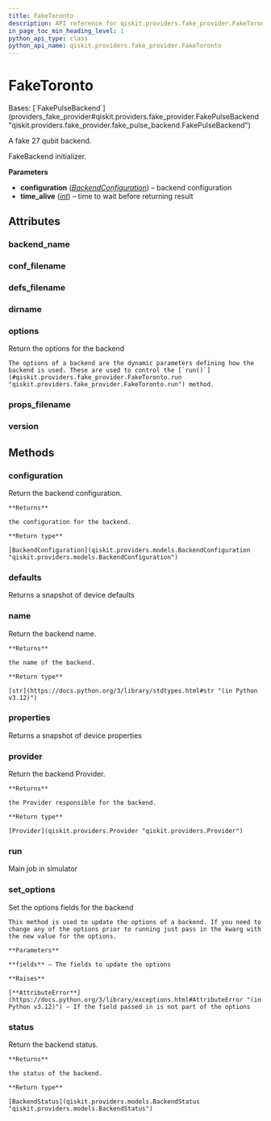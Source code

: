 ```yaml
---
title: FakeToronto
description: API reference for qiskit.providers.fake_provider.FakeToronto
in_page_toc_min_heading_level: 1
python_api_type: class
python_api_name: qiskit.providers.fake_provider.FakeToronto
---
```


# FakeToronto

<Class id="qiskit.providers.fake_provider.FakeToronto" github="https://github.com/qiskit/qiskit/tree/stable/0.45/qiskit/providers/fake_provider/backends/toronto/fake_toronto.py" signature="qiskit.providers.fake_provider.FakeToronto">
  Bases: [`FakePulseBackend`](providers_fake_provider#qiskit.providers.fake_provider.FakePulseBackend "qiskit.providers.fake_provider.fake_pulse_backend.FakePulseBackend")

  A fake 27 qubit backend.

  FakeBackend initializer.

  **Parameters**

  *   **configuration** ([*BackendConfiguration*](qiskit.providers.models.BackendConfiguration "qiskit.providers.models.BackendConfiguration")) – backend configuration
  *   **time\_alive** ([*int*](https://docs.python.org/3/library/functions.html#int "(in Python v3.12)")) – time to wait before returning result

  ## Attributes

  ### backend\_name

  <Attribute id="qiskit.providers.fake_provider.FakeToronto.backend_name" name="backend_name" attributeValue="= 'fake_toronto'" />

  ### conf\_filename

  <Attribute id="qiskit.providers.fake_provider.FakeToronto.conf_filename" name="conf_filename" attributeValue="= 'conf_toronto.json'" />

  ### defs\_filename

  <Attribute id="qiskit.providers.fake_provider.FakeToronto.defs_filename" name="defs_filename" attributeValue="= 'defs_toronto.json'" />

  ### dirname

  <Attribute id="qiskit.providers.fake_provider.FakeToronto.dirname" name="dirname" attributeValue="= '/home/runner/work/qiskit/qiskit/qiskit/providers/fake_provider/backends/toronto'" />

  ### options

  <Attribute id="qiskit.providers.fake_provider.FakeToronto.options" name="options">
    Return the options for the backend

    The options of a backend are the dynamic parameters defining how the backend is used. These are used to control the [`run()`](#qiskit.providers.fake_provider.FakeToronto.run "qiskit.providers.fake_provider.FakeToronto.run") method.
  </Attribute>

  ### props\_filename

  <Attribute id="qiskit.providers.fake_provider.FakeToronto.props_filename" name="props_filename" attributeValue="= 'props_toronto.json'" />

  ### version

  <Attribute id="qiskit.providers.fake_provider.FakeToronto.version" name="version" attributeValue="= 1" />

  ## Methods

  ### configuration

  <Function id="qiskit.providers.fake_provider.FakeToronto.configuration" name="configuration" signature="configuration()">
    Return the backend configuration.

    **Returns**

    the configuration for the backend.

    **Return type**

    [BackendConfiguration](qiskit.providers.models.BackendConfiguration "qiskit.providers.models.BackendConfiguration")
  </Function>

  ### defaults

  <Function id="qiskit.providers.fake_provider.FakeToronto.defaults" name="defaults" signature="defaults()">
    Returns a snapshot of device defaults
  </Function>

  ### name

  <Function id="qiskit.providers.fake_provider.FakeToronto.name" name="name" signature="name()">
    Return the backend name.

    **Returns**

    the name of the backend.

    **Return type**

    [str](https://docs.python.org/3/library/stdtypes.html#str "(in Python v3.12)")
  </Function>

  ### properties

  <Function id="qiskit.providers.fake_provider.FakeToronto.properties" name="properties" signature="properties()">
    Returns a snapshot of device properties
  </Function>

  ### provider

  <Function id="qiskit.providers.fake_provider.FakeToronto.provider" name="provider" signature="provider()">
    Return the backend Provider.

    **Returns**

    the Provider responsible for the backend.

    **Return type**

    [Provider](qiskit.providers.Provider "qiskit.providers.Provider")
  </Function>

  ### run

  <Function id="qiskit.providers.fake_provider.FakeToronto.run" name="run" signature="run(run_input, **kwargs)">
    Main job in simulator
  </Function>

  ### set\_options

  <Function id="qiskit.providers.fake_provider.FakeToronto.set_options" name="set_options" signature="set_options(**fields)">
    Set the options fields for the backend

    This method is used to update the options of a backend. If you need to change any of the options prior to running just pass in the kwarg with the new value for the options.

    **Parameters**

    **fields** – The fields to update the options

    **Raises**

    [**AttributeError**](https://docs.python.org/3/library/exceptions.html#AttributeError "(in Python v3.12)") – If the field passed in is not part of the options
  </Function>

  ### status

  <Function id="qiskit.providers.fake_provider.FakeToronto.status" name="status" signature="status()">
    Return the backend status.

    **Returns**

    the status of the backend.

    **Return type**

    [BackendStatus](qiskit.providers.models.BackendStatus "qiskit.providers.models.BackendStatus")
  </Function>
</Class>


